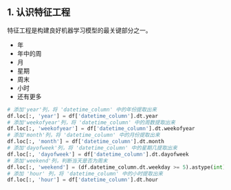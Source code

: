 
<WordCount>

## 1. 认识特征工程

特征⼯程是构建良好机器学习模型的最关键部分之⼀。

- 年
- 年中的周
- ⽉
- 星期
- 周末
- ⼩时
- 还有更多

```python
# 添加'year'列，将 'datetime_column' 中的年份提取出来
df.loc[:, 'year'] = df['datetime_column'].dt.year
# 添加'weekofyear'列，将 'datetime_column' 中的周数提取出来
df.loc[:, 'weekofyear'] = df['datetime_column'].dt.weekofyear
# 添加'month'列，将 'datetime_column' 中的月份提取出来
df.loc[:, 'month'] = df['datetime_column'].dt.month
# 添加'dayofweek'列，将 'datetime_column' 中的星期几提取出来
df.loc[:, 'dayofweek'] = df['datetime_column'].dt.dayofweek
# 添加'weekend'列，判断当天是否为周末
df.loc[:, 'weekend'] = (df.datetime_column.dt.weekday >= 5).astype(int)
# 添加 'hour' 列，将 'datetime_column' 中的小时提取出来
df.loc[:, 'hour'] = df['datetime_column'].dt.hour
```




</WordCount>